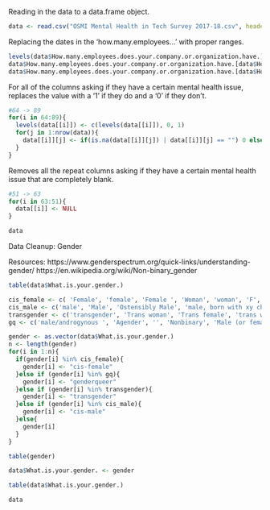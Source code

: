 Reading in the data to a data.frame object.
```r
data <- read.csv("OSMI Mental Health in Tech Survey 2017-18.csv", header=TRUE)
```

Replacing the dates in the 'how.many.employees...' with proper ranges.
```r
levels(data$How.many.employees.does.your.company.or.organization.have.) <- c(levels(data$How.many.employees.does.your.company.or.organization.have.), "1-5", "6-25")
data$How.many.employees.does.your.company.or.organization.have.[data$How.many.employees.does.your.company.or.organization.have.=="5-Jan"] <- "1-5"
data$How.many.employees.does.your.company.or.organization.have.[data$How.many.employees.does.your.company.or.organization.have.=="25-Jun"] <- "6-25"
```

For all of the columns asking if they have a certain mental health issue, replaces the value with a '1' if they do and a '0' if they don't.
```r
#64 -> 89
for(i in 64:89){
  levels(data[[i]]) <- c(levels(data[[i]]), 0, 1)
  for(j in 1:nrow(data)){
    data[[i]][j] <- if(is.na(data[[i]][j]) | data[[i]][j] == "") 0 else 1
  }
}
```

Removes all the repeat columns asking if they have a certain mental health issue that are completely blank.
```r
#51 -> 63
for(i in 63:51){
  data[[i]] <- NULL 
}
```

```r
data
```


Data Cleanup: Gender

Resources:
https://www.genderspectrum.org/quick-links/understanding-gender/
https://en.wikipedia.org/wiki/Non-binary_gender

```r
table(data$What.is.your.gender.)
```
```r
cis_female <- c( 'Female', 'female', 'Female ', 'Woman', 'woman', 'F', 'f', 'I identify as female', '*shrug emoji* (F)', 'Cis woman', 'Female (cisgender)', 'Cis-Female', 'Cisgendered woman', 'She/her/they/them', 'Cis female', 'cisgender female', 'femalw', 'femail', 'female (cis)', 'My sex is female.', 'female (cisgender)', 'Female (cis) ', 'Woman-identified', 'cis-Female', 'cis female', 'F, cisgender', 'Cis female ')
cis_male <- c('male', 'Male', 'Ostensibly Male', 'male, born with xy chromosoms', 'Malel', 'M', 'MALE', 'm', 'Cis-male', 'Male ', 'cis male ', 'Cis Male', 'Man', 'Cisgender male', 'cis-male', 'Mail', 'cis hetero male', 'Male (cis)', "male (hey this is the tech industry you're talking about)", 'God King of the Valajar', 'Cis male', 'man', 'Male, cis', 'cis male', 'dude' , 'SWM')
transgender <- c('transgender', 'Trans woman', 'Trans female', 'trans woman', 'Transfeminine', 'Trans man')
gq <- c('male/androgynous ', 'Agender', '', 'Nonbinary', 'Male (or female, or both)', 'non binary', 'Female/gender non-binary.', 'N/A', 'genderfluid', 'Genderqueer', 'Demiguy', 'none', 'non-binary', 'Other', 'NB', 'Genderfluid', 'Nonbinary/femme', 'gender non-conforming woman', 'uhhhhhhhhh fem genderqueer?', 'n/a', 'Non-binary', 'Agender/genderfluid', 'Male-ish', 'sometimes', 'Contextual', 'Non binary', 'Genderqueer demigirl', 'Genderqueer/non-binary', 'nonbinary', 'Female-ish', '\\-', 'None')
```

```r
gender <- as.vector(data$What.is.your.gender.)
n <- length(gender)
for(i in 1:n){
  if(gender[i] %in% cis_female){
    gender[i] <- "cis-female"
  }else if (gender[i] %in% gq){
    gender[i] <- "genderqueer"
  }else if (gender[i] %in% transgender){
    gender[i] <- "transgender"
  }else if (gender[i] %in% cis_male){
    gender[i] <- "cis-male"
  }else{
    gender[i]
  }
}
```

```r
table(gender)
```

```r
data$What.is.your.gender. <- gender
```

```r
table(data$What.is.your.gender.)
```
```r
data
```


